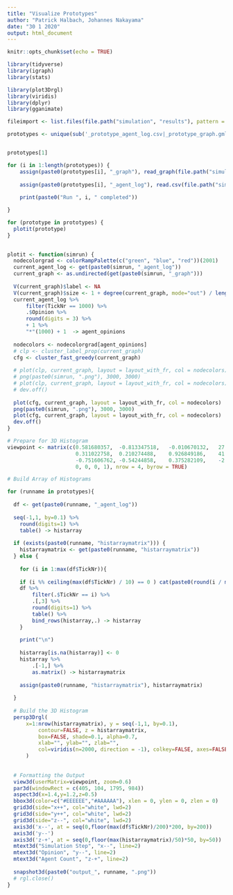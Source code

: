 ```yaml
---
title: "Visualize Prototypes"
author: "Patrick Halbach, Johannes Nakayama"
date: "30 1 2020"
output: html_document
---
```


```r
knitr::opts_chunk$set(echo = TRUE)

library(tidyverse)
library(igraph)
library(stats)

library(plot3Drgl)
library(viridis)
library(dplyr)
library(gganimate)
```


```r
fileimport <- list.files(file.path("simulation", "results"), pattern = ".csv|.gml")

prototypes <- unique(sub('_prototype_agent_log.csv|_prototype_graph.gml', '', fileimport))


prototypes[1]

for (i in 1:length(prototypes)) {
    assign(paste0(prototypes[i], "_graph"), read_graph(file.path("simulation","results", paste0(prototypes[i], "_prototype_graph.gml")), format = "gml"))
  
    assign(paste0(prototypes[i], "_agent_log"), read.csv(file.path("simulation", "results", paste0(prototypes[i], "_prototype_agent_log.csv"))))
    
    print(paste0("Run ", i, " completed"))

}

for (prototype in prototypes) {
  plotit(prototype)
}
  

```

```r
plotit <- function(simrun) {
  nodecolorgrad <- colorRampPalette(c("green", "blue", "red"))(2001)
  current_agent_log <- get(paste0(simrun, "_agent_log"))
  current_graph <- as.undirected(get(paste0(simrun, "_graph")))
  
  V(current_graph)$label <- NA
  V(current_graph)$size <- 1 + degree(current_graph, mode="out") / length(V(current_graph)) * 30
  current_agent_log %>% 
      filter(TickNr == 1000) %>% 
      .$Opinion %>% 
      round(digits = 3) %>% 
      + 1 %>% 
      "*"(1000) + 1  -> agent_opinions
  
  nodecolors <- nodecolorgrad[agent_opinions]
  # clp <- cluster_label_prop(current_graph)
  cfg <- cluster_fast_greedy(current_graph)
  
  # plot(clp, current_graph, layout = layout_with_fr, col = nodecolors)
  # png(paste0(simrun, ".png"), 3000, 3000)
  # plot(clp, current_graph, layout = layout_with_fr, col = nodecolors)
  # dev.off()
  
  plot(cfg, current_graph, layout = layout_with_fr, col = nodecolors)
  png(paste0(simrun, ".png"), 3000, 3000)
  plot(cfg, current_graph, layout = layout_with_fr, col = nodecolors)
  dev.off()
}

```

```r

# Prepare for 3D Histogram
viewpoint <- matrix(c(0.581680357,	-0.813347518,	-0.010670132,	27.88446792,
                      0.311022758,	0.210274488,	0.926849186,	41.81242048,
                      -0.751606762,	-0.54244858,	0.375282109,	-2.694485856,
                      0, 0, 0, 1), nrow = 4, byrow = TRUE)

# Build Array of Histograms

for (runname in prototypes){
  
  df <- get(paste0(runname, "_agent_log"))
  
  seq(-1,1, by=0.1) %>%
    round(digits=1) %>%
    table() -> histarray
  
  if (exists(paste0(runname, "histarraymatrix"))) {
    histarraymatrix <- get(paste0(runname, "histarraymatrix"))
  } else {
    
    for (i in 1:max(df$TickNr)){
    
    if (i %% ceiling(max(df$TickNr) / 10) == 0 ) cat(paste0(round(i / max(df$TickNr) * 100), '% --- '))
    df %>%
        filter(.$TickNr == i) %>%
        .[,3] %>%
        round(digits=1) %>%
        table() %>%
        bind_rows(histarray,.) -> histarray
    }
    
    print("\n")
  
    histarray[is.na(histarray)] <- 0
    histarray %>%
        .[-1,] %>%
        as.matrix() -> histarraymatrix
    
    assign(paste0(runname, "histarraymatrix"), histarraymatrix)
    
  }
  
  # Build the 3D Histogram
  persp3Drgl(
      x=1:nrow(histarraymatrix), y = seq(-1,1, by=0.1),
          contour=FALSE, z = histarraymatrix,
          box=FALSE, shade=0.1, alpha=0.7,
          xlab="", ylab="", zlab="",
          col=viridis(n=2000, direction = -1), colkey=FALSE, axes=FALSE
      )
  
  
  # Formatting the Output
  view3d(userMatrix=viewpoint, zoom=0.6)
  par3d(windowRect = c(405, 104, 1795, 984))
  aspect3d(x=1.4,y=1.2,z=0.5)
  bbox3d(color=c("#EEEEEE","#AAAAAA"), xlen = 0, ylen = 0, zlen = 0)
  grid3d(side="x++", col="white", lwd=2)
  grid3d(side="y++", col="white", lwd=2)
  grid3d(side="z--", col="white", lwd=2)
  axis3d('x--', at = seq(0,floor(max(df$TickNr)/200)*200, by=200))
  axis3d('y--')
  axis3d('z-+', at = seq(0,floor(max(histarraymatrix)/50)*50, by=50))
  mtext3d("Simulation Step", "x--", line=2)
  mtext3d("Opinion", "y--", line=2)
  mtext3d("Agent Count", "z-+", line=2)
  
  snapshot3d(paste0("output_", runname, ".png"))
  # rgl.close()
}


```

